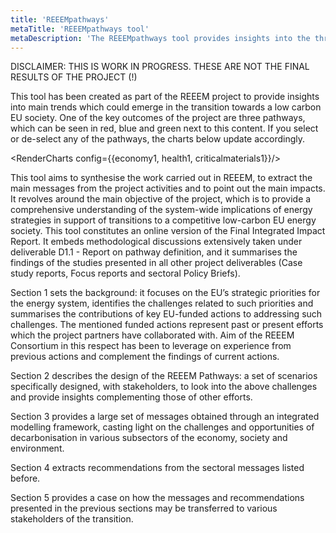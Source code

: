 ```yaml
---
title: 'REEEMpathways'
metaTitle: 'REEEMpathways tool'
metaDescription: 'The REEEMpathways tool provides insights into the three pathways, which narrate three stories revolving around main trends which could emerge in the transition towards a low carbon EU society'
---
```



<p style={{fontSize: '14px', color: 'red', padding: '20px'}}>DISCLAIMER: THIS IS WORK IN PROGRESS. THESE ARE NOT THE FINAL RESULTS OF THE PROJECT (!)</p>

This tool has been created as part of the REEEM project to provide insights into main trends which could emerge in the transition towards a low carbon EU society. One of the key outcomes of the project are three pathways, which can be seen in red, blue and green next to this content. If you select or de-select any of the pathways, the charts below update accordingly.

<RenderCharts config={{economy1, health1, criticalmaterials1}}/>

This tool aims to synthesise the work carried out in REEEM, to extract the main messages from the project activities and to point out the main impacts. It revolves around the main objective of the project, which is to provide a comprehensive understanding of the system-wide implications of energy strategies in support of transitions to a competitive low-carbon EU energy society. This tool constitutes an online version of the Final Integrated Impact Report. It embeds methodological discussions extensively taken under deliverable D1.1 - Report on pathway definition, and it summarises the findings of the studies presented in all other project deliverables (Case study reports, Focus reports and sectoral Policy Briefs).

Section 1 sets the background: it focuses on the EU’s strategic priorities for the energy system, identifies the challenges related to such priorities and summarises the contributions of key EU-funded actions to addressing such challenges. The mentioned funded actions represent past or present efforts which the project partners have collaborated with. Aim of the REEEM Consortium in this respect has been to leverage on experience from previous actions and complement the findings of current actions.

Section 2 describes the design of the REEEM Pathways: a set of scenarios specifically designed, with stakeholders, to look into the above challenges and provide insights complementing those of other efforts.

Section 3 provides a large set of messages obtained through an integrated modelling framework, casting light on the challenges and opportunities of decarbonisation in various subsectors of the economy, society and environment.

Section 4 extracts recommendations from the sectoral messages listed before.

Section 5 provides a case on how the messages and recommendations presented in the previous sections may be transferred to various stakeholders of the transition.
